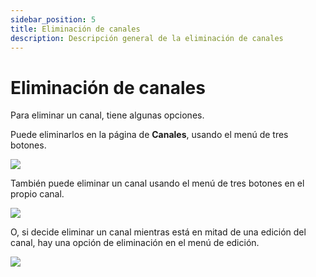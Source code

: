 ---
sidebar_position: 5
title: Eliminación de canales
description: Descripción general de la eliminación de canales
---

# Eliminación de canales

Para eliminar un canal, tiene algunas opciones.

Puede eliminarlos en la página de **Canales**, usando el menú de tres botones.

![](https://i.imgur.com/345UtVh.png)

También puede eliminar un canal usando el menú de tres botones en el propio canal.

![](https://i.imgur.com/Bha4o9U.png)

O, si decide eliminar un canal mientras está en mitad de una edición del canal, hay una opción de eliminación en el menú de edición.

![](https://i.imgur.com/JVu5qa8.png)